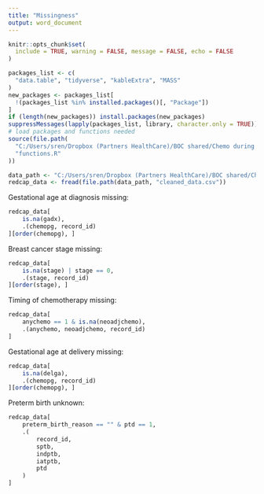 ```yaml
---
title: "Missingness"
output: word_document
---
```


```r
knitr::opts_chunk$set(
  include = TRUE, warning = FALSE, message = FALSE, echo = FALSE
)
```

```r
packages_list <- c(
  "data.table", "tidyverse", "kableExtra", "MASS"
)
new_packages <- packages_list[
  !(packages_list %in% installed.packages()[, "Package"])
]
if (length(new_packages)) install.packages(new_packages)
suppressMessages(lapply(packages_list, library, character.only = TRUE))
# load packages and functions needed
source(file.path(
  "C:/Users/sren/Dropbox (Partners HealthCare)/BOC shared/Chemo during pregnancy (Sella)/r",
  "functions.R"
))

data_path <- "C:/Users/sren/Dropbox (Partners HealthCare)/BOC shared/Chemo during pregnancy (Sella)/data/2020-10-23"
redcap_data <- fread(file.path(data_path, "cleaned_data.csv"))
```

Gestational age at diagnosis missing:
```r
redcap_data[
    is.na(gadx),
    .(chemopg, record_id)
][order(chemopg), ]
```

Breast cancer stage missing:
```r
redcap_data[
    is.na(stage) | stage == 0,
    .(stage, record_id)
][order(stage), ]
```

Timing of chemotherapy missing:
```r
redcap_data[
    anychemo == 1 & is.na(neoadjchemo),
    .(anychemo, neoadjchemo, record_id)
]
```

Gestational age at delivery missing:
```r
redcap_data[
    is.na(delga),
    .(chemopg, record_id)
][order(chemopg), ]
```

Preterm birth unknown:
```r
redcap_data[
    preterm_birth_reason == "" & ptd == 1,
    .(
        record_id,
        sptb,
        indptb,
        iatptb,
        ptd
    )
]
```